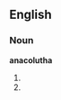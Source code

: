 ==English==

===Noun===
'''anacolutha'''

# {{plural of|anacoluthon}}
# {{alternative spelling of|anacoloutha}}